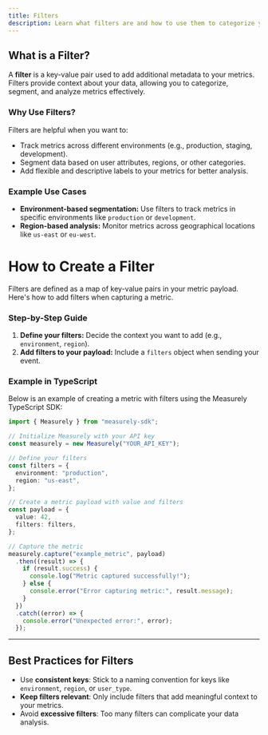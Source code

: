 ```yaml
---
title: Filters
description: Learn what filters are and how to use them to categorize your metrics.
---
```


## What is a Filter?

A **filter** is a key-value pair used to add additional metadata to your metrics. Filters provide context about your data, allowing you to categorize, segment, and analyze metrics effectively.

### Why Use Filters?
Filters are helpful when you want to:
- Track metrics across different environments (e.g., production, staging, development).
- Segment data based on user attributes, regions, or other categories.
- Add flexible and descriptive labels to your metrics for better analysis.

### Example Use Cases
- **Environment-based segmentation:** Use filters to track metrics in specific environments like `production` or `development`.
- **Region-based analysis:** Monitor metrics across geographical locations like `us-east` or `eu-west`.


# How to Create a Filter

Filters are defined as a map of key-value pairs in your metric payload. Here's how to add filters when capturing a metric.

### Step-by-Step Guide

1. **Define your filters:** Decide the context you want to add (e.g., `environment`, `region`).
2. **Add filters to your payload:** Include a `filters` object when sending your event.

### Example in TypeScript
Below is an example of creating a metric with filters using the Measurely TypeScript SDK:

```typescript
import { Measurely } from "measurely-sdk";

// Initialize Measurely with your API key
const measurely = new Measurely("YOUR_API_KEY");

// Define your filters
const filters = {
  environment: "production",
  region: "us-east",
};

// Create a metric payload with value and filters
const payload = {
  value: 42,
  filters: filters,
};

// Capture the metric
measurely.capture("example_metric", payload)
  .then((result) => {
    if (result.success) {
      console.log("Metric captured successfully!");
    } else {
      console.error("Error capturing metric:", result.message);
    }
  })
  .catch((error) => {
    console.error("Unexpected error:", error);
  });
```

---

## Best Practices for Filters

- Use **consistent keys**: Stick to a naming convention for keys like `environment`, `region`, or `user_type`.
- **Keep filters relevant**: Only include filters that add meaningful context to your metrics.
- Avoid **excessive filters**: Too many filters can complicate your data analysis.
